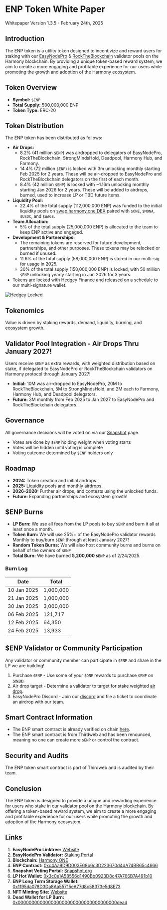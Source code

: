 

# ENP Token White Paper

Whitepaper Version 1.3.5 - February 24th, 2025

## Introduction

The ENP token is a utility token designed to incentivize and reward users for staking with our [EasyNodePro](https://staking.harmony.one/validators/mainnet/one18julyys26h67r4vq3zexzpfmvt9vpn0g75phmu) & [RockTheBlockchain](https://staking.harmony.one/validators/mainnet/one1p2rmvndevvw682qynqu08hyvx24hh4runsw6pz) validator pools on the Harmony blockchain. By providing a unique token-based reward system, we aim to create a more engaging and profitable experience for our users while promoting the growth and adoption of the Harmony ecosystem.

## Token Overview

- **Symbol:** `$ENP`
- **Total Supply:** 500,000,000 ENP
- **Token Type:** ERC-20

## Token Distribution

The ENP token has been distributed as follows:

- **Air Drops:**
  - 8.2% (41 million `$ENP`) was airdropped to delegators of EasyNodePro, RockTheBlockchain, StrongMindsHold, Deadpool, Harmony Hub, and Farmony.
  - 14.4% (72 million `$ENP`) is locked with 3m unlocking monthly starting Feb 2025 for 2 years. These will be air-dropped to EasyNodePro and RockTheBlockchain delegators on the first of each month.
  - 8.4% (42 million `$ENP`) is locked with ~1.16m unlocking monthly starting Jan 2026 for 2 years. These will be added to airdrops, burned, used to increase LP or TBD future items.
- **Liquidity Pool:** 
  - 22.4% of the total supply (112,000,000 ENP) was funded to the initial liquidity pools on [swap.harmony.one DEX](swap.harmony.one) paired with `$ONE`, `$MONA`, `$USDC`, and `$WAGE`.
- **Team Allocation:** 
  - 5% of the total supply (25,000,000 ENP) is allocated to the team to keep ENP active and engaged.
- **Development & Partnerships:** 
  - The remaining tokens are reserved for future development, partnerships, and other purposes. These tokens may be relocked or burned if unused.
  - 11.6% of the total supply (58,000,000 ENP) is stored in our multi-sig for usage in 2025.
  - 30% of the total supply (150,000,000 ENP) is locked, with 50 million `$ENP` unlocking yearly starting in Jan 2026 for 3 years.
- Tokens are locked with Hedgey Finance and released on a schedule to our multi-signature wallet.

![Hedgey Locked](/hedgy-locked.png)

## Tokenomics

Value is driven by staking rewards, demand, liquidity, burning, and ecosystem growth.

## Validator Pool Integration - Air Drops Thru January 2027!

Users receive `$ENP` as extra rewards, with weighted distribution based on stake, if delegated to EasyNodePro or RockTheBlockchain validators on Harmony protocol through January 2027!

- **Initial:** 10M was air-dropped to EasyNodePro, 20M to RockTheBlockchain, 5M to StrongMindsHold, and 2M each to Farmony, Harmony Hub, and Deadpool delegators.
- **Future:** 3M monthly from Feb 2025 to Jan 2027 to EasyNodePro and RockTheBlockchain delegators.

## Governance

All governance decisions will be voted on via our [Snapshot](https://v1.snapshot.box/#/easynodepro.eth) page.
- Votes are done by `$ENP` holding weight when voting starts
- Votes will be hidden until voting is complete
- Voting outcome determined by `$ENP` holders only

## Roadmap
- **2024:** Token creation and initial airdrops.
- **2025:** Liquidity pools and monthly airdrops.
- **2026-2028:** Further air drops, and contests using the unlocked funds.
- **Future:** Expanding partnerships and ecosystem growth!

## $ENP Burns
- **LP Burn:** We use all fees from the LP pools to buy `$ENP` and burn it all at least once a month.
- **Token Burn:** We will use 25%+ of the EasyNodePro validator rewards Monthly to buy/burn `$ENP` through at least January 2027!
- **Random Token Burns:** We will also host community burns and burns on behalf of the owners of `$ENP`
- **Total Burn:** We have burned **5,200,000 `$ENP`** as of 2/24/2025.

### Burn Log 

| Date        | Total     |
|-------------|-----------|
| 10 Jan 2025 | 1,000,000 |
| 21 Jan 2025 | 1,000,000 |
| 30 Jan 2025 | 3,000,000 |
| 06 Feb 2025 |   121,717 |
| 12 Feb 2025 |    64,350 |
| 24 Feb 2025 |    13,933 |

## $ENP Validator or Community Participation
Any validator or community member can participate in `$ENP` and share in the LP we are building!  

 1. Purchase `$ENP` - Use some of your `$ONE` rewards to purchase `$ENP`
    on [swap](https://swap.harmony.one).
 2. Air drop target - Determine a validator to target for stake weighted [air drop](https://easynodepro.com/airdrop).
 3. EasyNodePro Discord - Join our [discord](https://mee6.xyz/i/TvaDiyZ9hc) and file a ticket to coordinate an airdrop with our team.

## Smart Contract Information

- The ENP smart contract is already verified on chain [here](https://explorer.harmony.one/address/0xc4Aa9D9D003E68b6c3D223670d4dA74BB65c4666?tab=contract&shard=0).
- The ENP smart contract is from Thirdweb and has been renounced, meaning no one can create more `$ENP` or control the contract.

## Security and Audits

The ENP token smart contract is part of Thirdweb and is audited by their team.

## Conclusion

The ENP token is designed to provide a unique and rewarding experience for users who stake in our validator pool on the Harmony blockchain. By offering a token-based reward system, we aim to create a more engaging and profitable experience for our users while promoting the growth and adoption of the Harmony ecosystem.

## Links
 1. **EasyNodePro Linktree:** [Website](https://easynodepro.com/links)
 2. **EasyNodePro Validator:** [Staking Portal](https://staking.harmony.one/validators/mainnet/one18julyys26h67r4vq3zexzpfmvt9vpn0g75phmu)
 3. **Blockchain:** [Harmony ONE](https://harmony.one)
 4. **ENP Contract:** [0xc4Aa9D9D003E68b6c3D223670d4dA74BB65c4666](https://explorer.harmony.one/address/0xc4Aa9D9D003E68b6c3D223670d4dA74BB65c4666)
 5. **Snapshot Voting Portal:** [Snapshot.org](https://v1.snapshot.box/#/easynodepro.eth)
 6. **LP Hot Wallet:** [0x3c0e1A58556d1490Bb0923D8c47A766B7A491b10](https://multisig.harmony.one/home?safe=hmy:0x3c0e1A58556d1490Bb0923D8c47A766B7A491b10)
 7. **ENP Long Term Storage Wallet:** [0x1195da078D3Da8Aa55715eA77d8c58373e5d8E73](https://multisig.harmonoy.one/home?save=hmy:0x1195da078D3Da8Aa55715eA77d8c58373e5d8E73)
 8. **NFT Minting Site:** [Website](https://easynodepro.com/mint)
 9. **Dead Wallet for LP Burn:** [0x000000000000000000000000000000000000dead](https://explorer.harmony.one/address/0x000000000000000000000000000000000000dead)
